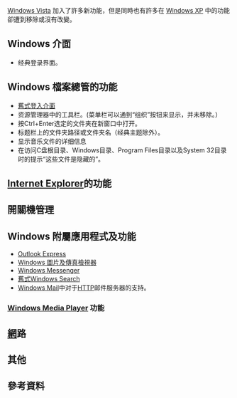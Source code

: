 {{expand|time=2010-11-24T07:39:00+00:00}}
{{expert|time=2010-11-24T07:39:00+00:00|subject=软件}}
{{noteTA
| G1=IT
| G2=Windows
|1=zh-hant:比爾·蓋茲;zh-hans:比尔·盖茨;
}}
{{Windows Vista}}
[[Windows_Vista|Windows Vista]] 加入了許多新功能，但是同時也有許多在 [[Windows_XP|Windows XP]] 中的功能卻遭到移除或沒有改變。

== <span lang="世界文" dir="ltr">Windows</span> 介面 ==
*经典登录界面。

== Windows 檔案總管的功能 ==
*[[安全桌面|舊式登入介面]]
*资源管理器中的工具栏。(菜单栏可以通到“组织”按钮来显示，并未移除。）
*按Ctrl+Enter选定的文件夹在新窗口中打开。
*标题栏上的文件夹路径或文件夹名（经典主题除外）。
*显示音乐文件的详细信息
*在访问C盘根目录、Windows目录、Program Files目录以及System 32目录时的提示“这些文件是隐藏的”。

==[[Internet_Explorer|Internet Explorer]]的功能==

==開關機管理==

== Windows 附屬應用程式及功能 ==
*[[Outlook_Express|Outlook Express]]
*[[Windows_圖片及傳真檢視器|Windows 圖片及傳真檢視器]]
*[[Windows_Messenger|Windows Messenger]]
*[[Windows_Search|舊式Windows Search]]
*[[Windows_Mail|Windows Mail]]中对于[[HTTP|HTTP]]邮件服务器的支持。
=== [[Windows_Media_Player|Windows Media Player]] 功能 ===

==[[移除程式|網]]路==

==其他==

== 參考資料 ==
{{Reflist|2}}
